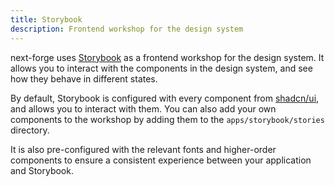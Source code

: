```yaml
---
title: Storybook
description: Frontend workshop for the design system
---
```


next-forge uses [Storybook](https://storybook.js.org/) as a frontend workshop for the design system. It allows you to interact with the components in the design system, and see how they behave in different states.

By default, Storybook is configured with every component from [shadcn/ui](https://ui.shadcn.com/), and allows you to interact with them. You can also add your own components to the workshop by adding them to the `apps/storybook/stories` directory.

It is also pre-configured with the relevant fonts and higher-order components to ensure a consistent experience between your application and Storybook.
